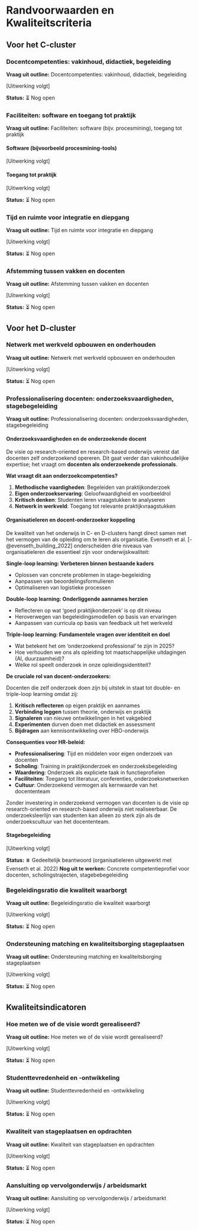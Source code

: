 # Randvoorwaarden en Kwaliteitscriteria

## Voor het C-cluster

### Docentcompetenties: vakinhoud, didactiek, begeleiding

**Vraag uit outline:** Docentcompetenties: vakinhoud, didactiek, begeleiding

[Uitwerking volgt]

**Status:** ⏳ Nog open

### Faciliteiten: software en toegang tot praktijk

**Vraag uit outline:** Faciliteiten: software (bijv. procesmining), toegang tot praktijk

#### Software (bijvoorbeeld procesmining-tools)

[Uitwerking volgt]

#### Toegang tot praktijk

[Uitwerking volgt]

**Status:** ⏳ Nog open

### Tijd en ruimte voor integratie en diepgang

**Vraag uit outline:** Tijd en ruimte voor integratie en diepgang

[Uitwerking volgt]

**Status:** ⏳ Nog open

### Afstemming tussen vakken en docenten

**Vraag uit outline:** Afstemming tussen vakken en docenten

[Uitwerking volgt]

**Status:** ⏳ Nog open

## Voor het D-cluster

### Netwerk met werkveld opbouwen en onderhouden

**Vraag uit outline:** Netwerk met werkveld opbouwen en onderhouden

[Uitwerking volgt]

**Status:** ⏳ Nog open

### Professionalisering docenten: onderzoeksvaardigheden, stagebegeleiding

**Vraag uit outline:** Professionalisering docenten: onderzoeksvaardigheden, stagebegeleiding

#### Onderzoeksvaardigheden en de onderzoekende docent

De visie op research-oriented en research-based onderwijs vereist dat docenten zelf onderzoekend opereren. Dit gaat verder dan vakinhoudelijke expertise; het vraagt om **docenten als onderzoekende professionals**.

**Wat vraagt dit aan onderzoekcompetenties?**

1. **Methodische vaardigheden**: Begeleiden van praktijkonderzoek
2. **Eigen onderzoekservaring**: Geloofwaardigheid en voorbeeldrol
3. **Kritisch denken**: Studenten leren vraagstukken te analyseren
4. **Netwerk in werkveld**: Toegang tot relevante praktijkvraagstukken

#### Organisatieleren en docent-onderzoeker koppeling

De kwaliteit van het onderwijs in C- en D-clusters hangt direct samen met het vermogen van de opleiding om te leren als organisatie. Evenseth et al. [-@evenseth_building_2022] onderscheiden drie niveaus van organisatieleren die essentieel zijn voor onderwijskwaliteit:

**Single-loop learning: Verbeteren binnen bestaande kaders**

- Oplossen van concrete problemen in stage-begeleiding
- Aanpassen van beoordelingsformulieren
- Optimaliseren van logistieke processen

**Double-loop learning: Onderliggende aannames herzien**

- Reflecteren op wat 'goed praktijkonderzoek' is op dit niveau
- Heroverwegen van begeleidingsmodellen op basis van ervaringen
- Aanpassen van curricula op basis van feedback uit het werkveld

**Triple-loop learning: Fundamentele vragen over identiteit en doel**

- Wat betekent het om 'onderzoekend professional' te zijn in 2025?
- Hoe verhouden we ons als opleiding tot maatschappelijke uitdagingen (AI, duurzaamheid)?
- Welke rol speelt onderzoek in onze opleidingsidentiteit?

**De cruciale rol van docent-onderzoekers:**

Docenten die zelf onderzoek doen zijn bij uitstek in staat tot double- en triple-loop learning omdat zij:

1. **Kritisch reflecteren** op eigen praktijk en aannames
2. **Verbinding leggen** tussen theorie, onderwijs en praktijk
3. **Signaleren** van nieuwe ontwikkelingen in het vakgebied
4. **Experimenten** durven doen met didactiek en assessment
5. **Bijdragen** aan kennisontwikkeling over HBO-onderwijs

**Consequenties voor HR-beleid:**

- **Professionalisering**: Tijd en middelen voor eigen onderzoek van docenten
- **Scholing**: Training in praktijkonderzoek en onderzoeksbegeleiding
- **Waardering**: Onderzoek als expliciete taak in functieprofielen
- **Faciliteiten**: Toegang tot literatuur, conferenties, onderzoeksnetwerken
- **Cultuur**: Onderzoekend vermogen als kernwaarde van het docententeam

Zonder investering in onderzoekend vermogen van docenten is de visie op research-oriented en research-based onderwijs niet realiseerbaar. De onderzoeksleerlijn van studenten kan alleen zo sterk zijn als de onderzoekscultuur van het docententeam.

#### Stagebegeleiding

[Uitwerking volgt]

**Status:** ⏸️ Gedeeltelijk beantwoord (organisatieleren uitgewerkt met Evenseth et al. 2022)
**Nog uit te werken:** Concrete competentieprofiel voor docenten, scholingstrajecten, stagebebegeleiding

### Begeleidingsratio die kwaliteit waarborgt

**Vraag uit outline:** Begeleidingsratio die kwaliteit waarborgt

[Uitwerking volgt]

**Status:** ⏳ Nog open

### Ondersteuning matching en kwaliteitsborging stageplaatsen

**Vraag uit outline:** Ondersteuning matching en kwaliteitsborging stageplaatsen

[Uitwerking volgt]

**Status:** ⏳ Nog open

## Kwaliteitsindicatoren

### Hoe meten we of de visie wordt gerealiseerd?

**Vraag uit outline:** Hoe meten we of de visie wordt gerealiseerd?

[Uitwerking volgt]

**Status:** ⏳ Nog open

### Studenttevredenheid en -ontwikkeling

**Vraag uit outline:** Studenttevredenheid en -ontwikkeling

[Uitwerking volgt]

**Status:** ⏳ Nog open

### Kwaliteit van stageplaatsen en opdrachten

**Vraag uit outline:** Kwaliteit van stageplaatsen en opdrachten

[Uitwerking volgt]

**Status:** ⏳ Nog open

### Aansluiting op vervolgonderwijs / arbeidsmarkt

**Vraag uit outline:** Aansluiting op vervolgonderwijs / arbeidsmarkt

[Uitwerking volgt]

**Status:** ⏳ Nog open
